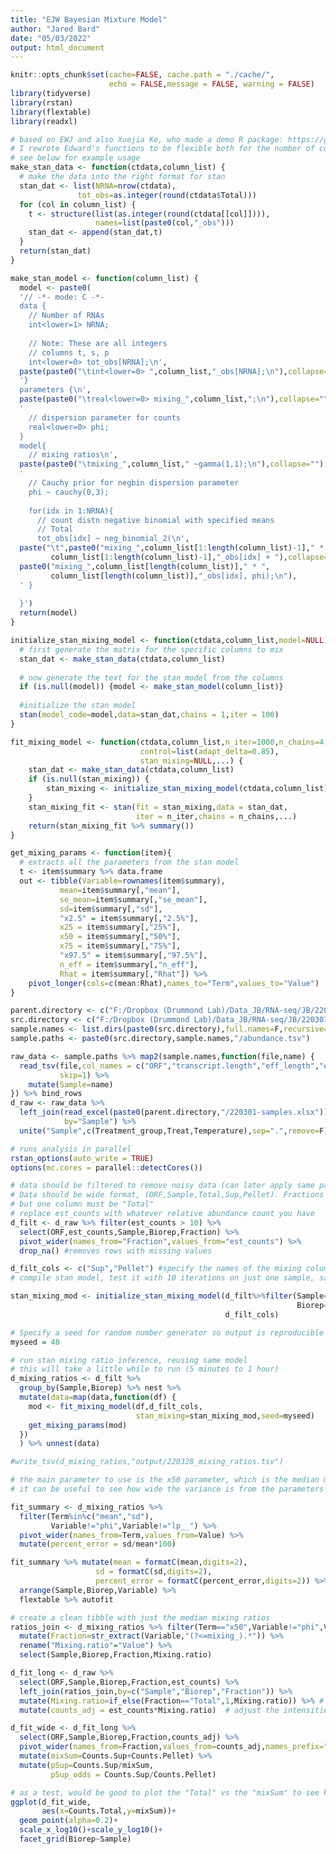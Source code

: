 ---
title: "EJW Bayesian Mixture Model"
author: "Jared Bard"
date: "05/03/2022"
output: html_document
---
```{r setup, include=FALSE}
knitr::opts_chunk$set(cache=FALSE, cache.path = "./cache/",
                      echo = FALSE,message = FALSE, warning = FALSE)
library(tidyverse)
library(rstan)
library(flextable)
library(readxl)
```

```{r fit_functions}
# based on EWJ and also Xuejia Ke, who made a demo R package: https://github.com/thebestecho/demo-RNAFracQuant
# I rewrote Edward's functions to be flexible both for the number of columns to mix and the names of the input columns
# see below for example usage
make_stan_data <- function(ctdata,column_list) {
  # make the data into the right format for stan
  stan_dat <- list(NRNA=nrow(ctdata),
               tot_obs=as.integer(round(ctdata$Total)))
  for (col in column_list) {
    t <- structure(list(as.integer(round(ctdata[[col]]))),
                   names=list(paste0(col,"_obs")))
    stan_dat <- append(stan_dat,t)
  }
  return(stan_dat)
}

make_stan_model <- function(column_list) {
  model <- paste0(
  '// -*- mode: C -*-
  data {
    // Number of RNAs
    int<lower=1> NRNA;     
    
    // Note: These are all integers
    // columns t, s, p
    int<lower=0> tot_obs[NRNA];\n',
  paste(paste0("\tint<lower=0> ",column_list,"_obs[NRNA];\n"),collapse=""),
  '}
  parameters {\n',
  paste(paste0("\treal<lower=0> mixing_",column_list,";\n"),collapse=""),
  '  
    // dispersion parameter for counts
    real<lower=0> phi;
  }
  model{
    // mixing ratios\n',
  paste(paste0("\tmixing_",column_list," ~gamma(1,1);\n"),collapse=""),
  '
    // Cauchy prior for negbin dispersion parameter
    phi ~ cauchy(0,3);
    
    for(idx in 1:NRNA){ 
      // count distn negative binomial with specified means
      // Total
      tot_obs[idx] ~ neg_binomial_2(\n',
  paste("\t",paste0("mixing_",column_list[1:length(column_list)-1]," * ",
         column_list[1:length(column_list)-1],"_obs[idx] + "),collapse=""),
  paste0("mixing_",column_list[length(column_list)]," * ",
         column_list[length(column_list)],"_obs[idx], phi);\n"),
  ' }
  
  }')
  return(model)
}

initialize_stan_mixing_model <- function(ctdata,column_list,model=NULL) {
  # first generate the matrix for the specific columns to mix
  stan_dat <- make_stan_data(ctdata,column_list)
  
  # now generate the text for the stan model from the columns
  if (is.null(model)) {model <- make_stan_model(column_list)}
  
  #initialize the stan model
  stan(model_code=model,data=stan_dat,chains = 1,iter = 100)
}

fit_mixing_model <- function(ctdata,column_list,n_iter=1000,n_chains=4,
                             control=list(adapt_delta=0.85),
                             stan_mixing=NULL,...) {
    stan_dat <- make_stan_data(ctdata,column_list)
    if (is.null(stan_mixing)) {
        stan_mixing <- initialize_stan_mixing_model(ctdata,column_list)
    }
    stan_mixing_fit <- stan(fit = stan_mixing,data = stan_dat,
                            iter = n_iter,chains = n_chains,...)
    return(stan_mixing_fit %>% summary())
}

get_mixing_params <- function(item){
  # extracts all the parameters from the stan model
  t <- item$summary %>% data.frame
  out <- tibble(Variable=rownames(item$summary),
           mean=item$summary[,"mean"],
           se_mean=item$summary[,"se_mean"],
           sd=item$summary[,"sd"],
           "x2.5" = item$summary[,"2.5%"],
           x25 = item$summary[,"25%"],
           x50 = item$summary[,"50%"],
           x75 = item$summary[,"75%"],
           "x97.5" = item$summary[,"97.5%"],
           n_eff = item$summary[,"n_eff"],
           Rhat = item$summary[,"Rhat"]) %>%
    pivot_longer(cols=c(mean:Rhat),names_to="Term",values_to="Value")
}
```

```{r load220301}
parent.directory <- c("F:/Dropbox (Drummond Lab)/Data_JB/RNA-seq/JB/220301/")
src.directory <- c("F:/Dropbox (Drummond Lab)/Data_JB/RNA-seq/JB/220301/kallisto/snake/kallisto_quant/")
sample.names <- list.dirs(paste0(src.directory),full.names=F,recursive=F)
sample.paths <- paste0(src.directory,sample.names,"/abundance.tsv")

raw_data <- sample.paths %>% map2(sample.names,function(file,name) {
  read_tsv(file,col_names = c("ORF","transcript.length","eff_length","est_counts","TPM"),
           skip=1) %>%
    mutate(Sample=name)
}) %>% bind_rows
d_raw <- raw_data %>%
  left_join(read_excel(paste0(parent.directory,"/220301-samples.xlsx")),
            by="Sample") %>%
  unite("Sample",c(Treatment_group,Treat,Temperature),sep=".",remove=F)
```

```{r fitTSP}
# runs analysis in parallel
rstan_options(auto_write = TRUE)
options(mc.cores = parallel::detectCores())

# data should be filtered to remove noisy data (can later apply same parameters to the whole dataset)
# Data should be wide format, (ORF,Sample,Total,Sup,Pellet). Fractions can have any names,
# but one column must be "Total"
# replace est_counts with whatever relative abundance count you have
d_filt <- d_raw %>% filter(est_counts > 10) %>%
  select(ORF,est_counts,Sample,Biorep,Fraction) %>%
  pivot_wider(names_from="Fraction",values_from="est_counts") %>%
  drop_na() #removes rows with missing values

d_filt_cols <- c("Sup","Pellet") #specify the names of the mixing columns
# compile stan model, test it with 10 iterations on just one sample, save output

stan_mixing_mod <- initialize_stan_mixing_model(d_filt%>%filter(Sample=="Dextrose.FALSE.30C",
                                                                Biorep=="BR1"),
                                                d_filt_cols)

# Specify a seed for random number generator so output is reproducible
myseed = 40

# run stan mixing ratio inference, reusing same model
# this will take a little while to run (5 minutes to 1 hour)
d_mixing_ratios <- d_filt %>%
  group_by(Sample,Biorep) %>% nest %>%
  mutate(data=map(data,function(df) {
    mod <- fit_mixing_model(df,d_filt_cols,
                            stan_mixing=stan_mixing_mod,seed=myseed)
    get_mixing_params(mod)
  })
  ) %>% unnest(data)

#write_tsv(d_mixing_ratios,"output/220328_mixing_ratios.tsv")

# the main parameter to use is the x50 parameter, which is the median mixing ratio
# it can be useful to see how wide the variance is from the parameters to check for convergence of the model

fit_summary <- d_mixing_ratios %>%
  filter(Term%in%c("mean","sd"),
         Variable!="phi",Variable!="lp__") %>%
  pivot_wider(names_from=Term,values_from=Value) %>%
  mutate(percent_error = sd/mean*100)

fit_summary %>% mutate(mean = formatC(mean,digits=2),
                   sd = formatC(sd,digits=2),
                   percent_error = formatC(percent_error,digits=2)) %>%
  arrange(Sample,Biorep,Variable) %>%
  flextable %>% autofit

# create a clean tibble with just the median mixing ratios
ratios_join <- d_mixing_ratios %>% filter(Term=="x50",Variable!="phi",Variable!="lp__") %>%
  mutate(Fraction=str_extract(Variable,"(?<=mixing_).*")) %>%
  rename("Mixing.ratio"="Value") %>%
  select(Sample,Biorep,Fraction,Mixing.ratio)

d_fit_long <- d_raw %>%
  select(ORF,Sample,Biorep,Fraction,est_counts) %>%
  left_join(ratios_join,by=c("Sample","Biorep","Fraction")) %>%
  mutate(Mixing.ratio=if_else(Fraction=="Total",1,Mixing.ratio)) %>% # assigns a mixing ratio of 1 to the total
  mutate(counts_adj = est_counts*Mixing.ratio)  # adjust the intensities by the mixing ratio

d_fit_wide <- d_fit_long %>%
  select(ORF,Sample,Biorep,Fraction,counts_adj) %>%
  pivot_wider(names_from=Fraction,values_from=counts_adj,names_prefix="Counts.") %>%
  mutate(mixSum=Counts.Sup+Counts.Pellet) %>%
  mutate(pSup=Counts.Sup/mixSum,
         pSup_odds = Counts.Sup/Counts.Pellet)

# as a test, would be good to plot the "Total" vs the "mixSum" to see how well the adjusted counts add up to the measured totals
ggplot(d_fit_wide,
       aes(x=Counts.Total,y=mixSum))+
  geom_point(alpha=0.2)+
  scale_x_log10()+scale_y_log10()+
  facet_grid(Biorep~Sample)
```

